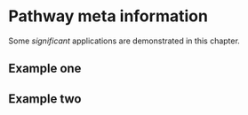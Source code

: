 # Pathway meta information

Some _significant_ applications are demonstrated in this chapter.

## Example one

## Example two
